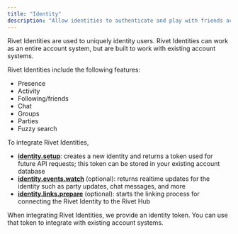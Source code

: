 ```yaml
---
title: "Identity"
description: "Allow identities to authenticate and play with friends across multiple games."
---
```


Rivet Identities are used to uniquely identity users. Rivet Identities can work as an entire account system, but are built to work with existing account systems.

Rivet Identities include the following features:

- Presence
- Activity
- Following/friends
- Chat
- Groups
- Parties
- Fuzzy search

To integrate Rivet Identities, 
- **[identity.setup](/identity/api/post-identities)**: creates a new identity and returns a token used for future API requests; this token can be stored in your existing account database
- **[identity.events.watch](/identity/api/get-events-live)** (optional): returns realtime updates for the identity such as party updates, chat messages, and more
- **[identity.links.prepare](/identity/api/post-game-links)** (optional): starts the linking process for connecting the Rivet Identity to the Rivet Hub

When integrating Rivet Identities, we provide an identity token. You can use that token to integrate with existing account systems.
<CardGroup>
	<Card
		title="Friend discovery mechanisms"
		icon="compass"
		iconType="duotone"
		href="/identity/concepts/friend-discovery"
	/>
	<Card
		title="identity.setup"
		icon="code"
		iconType="duotone"
		href="/identity/api/post-identities"
	/>
	<Card
		title="identity.events.watch"
		icon="code"
		iconType="duotone"
		href="/identity/api/get-events-live"
	/>
	<Card
		title="identity.links.prepare"
		icon="code"
		iconType="duotone"
		href="/identity/api/post-game-links"
	/>
</CardGroup>
